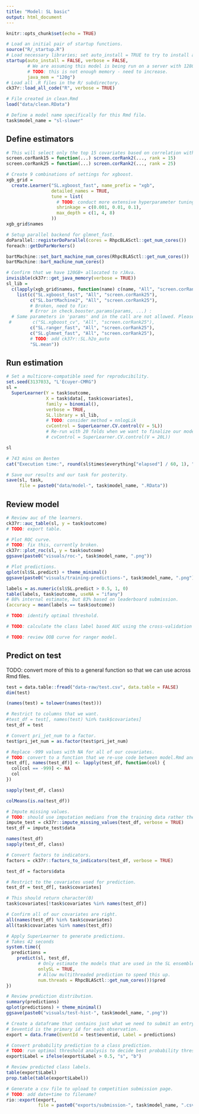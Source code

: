 ```yaml
---
title: "Model: SL basic"
output: html_document
---
```


```r
knitr::opts_chunk$set(echo = TRUE)

# Load an initial pair of startup functions.
source("R/_startup.R")
# Load necessary libraries; set auto_install = TRUE to try to install any needed packages.
startup(auto_install = FALSE, verbose = FALSE,
        # We are assuming this model is being run on a server with 128GB+ RAM.
        # TODO: this is not enough memory - need to increase.
        java_mem = "120g")
# Load all .R files in the R/ subdirectory.
ck37r::load_all_code("R", verbose = TRUE)

# File created in clean.Rmd
load("data/clean.RData")

# Define a model name specifically for this Rmd file.
task$model_name = "sl-slower"
```

## Define estimators

```r

# This will select only the top 15 covariates based on correlation with the outcome.
screen.corRank15 = function(...) screen.corRank2(..., rank = 15)
screen.corRank25 = function(...) screen.corRank2(..., rank = 25)

# Create 9 combinations of settings for xgboost.
xgb_grid =
  create.Learner("SL.xgboost_fast", name_prefix = "xgb",
                 detailed_names = TRUE,
                 tune = list(
                   # TODO: conduct more extensive hyperparameter tuning.
                   shrinkage = c(0.001, 0.01, 0.1),
                   max_depth = c(1, 4, 8)
                 ))
xgb_grid$names

# Setup parallel backend for glmnet_fast.
doParallel::registerDoParallel(cores = RhpcBLASctl::get_num_cores())
foreach::getDoParWorkers()

bartMachine::set_bart_machine_num_cores(RhpcBLASctl::get_num_cores())
bartMachine::bart_machine_num_cores()

# Confirm that we have 120GB+ allocated to rJAva.
invisible(ck37r::get_java_memory(verbose = TRUE))
sl_lib =
  c(lapply(xgb_grid$names, function(name) c(name, "All", "screen.corRank25")),
    list(c("SL.xgboost_fast", "All", "screen.corRank25"),
         c("SL.bartMachine2", "All", "screen.corRank25"),
         # Broken, need to fix:
         # Error in check.booster.params(params, ...) : 
  # Same parameters in 'params' and in the call are not allowed. Please check your 'params' list.
 #        c("SL.xgboost_cv", "All", "screen.corRank25"),
         c("SL.ranger_fast", "All", "screen.corRank25"),
         c("SL.glmnet_fast", "All", "screen.corRank25"),
         # TODO: add ck37r::SL.h2o_auto
         "SL.mean"))

```

## Run estimation

```r

# Set a multicore-compatible seed for reproducibility.
set.seed(3137033, "L'Ecuyer-CMRG")
sl =
  SuperLearner(Y = task$outcome,
               X = task$data[, task$covariates],
               family = binomial(),
               verbose = TRUE,
               SL.library = sl_lib,
               # TODO: consider method = nnlogLik
               cvControl = SuperLearner.CV.control(V = 5L))
               # Re-run with 20 folds when we want to finalize our model.
               # cvControl = SuperLearner.CV.control(V = 20L))

sl

# 743 mins on Benten
cat("Execution time:", round(sl$times$everything["elapsed"] / 60, 1), "minutes.\n")

# Save our results and our task for posterity.
save(sl, task,
     file = paste0("data/model-", task$model_name, ".RData"))
```

## Review model

```r
# Review auc of the learners.
ck37r::auc_table(sl, y = task$outcome)
# TODO: export table.

# Plot ROC curve.
# TODO: fix this, currently broken.
ck37r::plot_roc(sl, y = task$outcome)
ggsave(paste0("visuals/roc-", task$model_name, ".png"))

# Plot predictions.
qplot(sl$SL.predict) + theme_minimal()
ggsave(paste0("visuals/training-predictions-", task$model_name, ".png"))

labels = as.numeric(sl$SL.predict > 0.5, 1, 0)
table(labels, task$outcome, useNA = "ifany")
# 88% internal estimate, but 83% based on leaderboard submission.
(accuracy = mean(labels == task$outcome))

# TODO: identify optimal threshold.

# TODO: calculate the class label based AUC using the cross-validation folds rather than resubstitution.

# TODO: review OOB curve for ranger model.

```

## Predict on test

TODO: convert more of this to a general function so that we can use across Rmd files.

```r
test = data.table::fread("data-raw/test.csv", data.table = FALSE)
dim(test)

(names(test) = tolower(names(test)))

# Restrict to columns that we want.
#test_df = test[, names(test) %in% task$covariates]
test_df = test

# Convert pri_jet_num to a factor.
test$pri_jet_num = as.factor(test$pri_jet_num)

# Replace -999 values with NA for all of our covariates.
# TODO: convert to a function that we re-use code between model.Rmd and clean.Rmd.
test_df[, names(test_df)] <- lapply(test_df, function(col) {
  col[col == -999] <- NA
  col
})

sapply(test_df, class)

colMeans(is.na(test_df))

# Impute missing values.
# TODO: should use imputation medians from the training data rather the test data.
impute_test = ck37r::impute_missing_values(test_df, verbose = TRUE)
test_df = impute_test$data

names(test_df)
sapply(test_df, class)

# Convert factors to indicators.
factors = ck37r::factors_to_indicators(test_df, verbose = TRUE)

test_df = factors$data

# Restrict to the covariates used for prediction.
test_df = test_df[, task$covariates]

# This should return character(0)
task$covariates[!task$covariates %in% names(test_df)]

# Confirm all of our covariates are right.
all(names(test_df) %in% task$covariates)
all(task$covariates %in% names(test_df))

# Apply SuperLearner to generate predictions.
# Takes 42 seconds
system.time({
  predictions =
    predict(sl, test_df,
            # Only estimate the models that are used in the SL ensemble.
            onlySL = TRUE,
            # Allow multithreaded prediction to speed this up.
            num.threads = RhpcBLASctl::get_num_cores())$pred
})

# Review prediction distribution.
summary(predictions)
qplot(predictions) + theme_minimal()
ggsave(paste0("visuals/test-hist-", task$model_name, ".png"))

# Create a dataframe that contains just what we need to submit an entry.
# $eventid is the primary id for each observation.
export = data.frame(EventId = test$eventid, Label = predictions)

# Convert probability prediction to a class prediction.
# TODO: run optimal threshold analysis to decide best probability threshold.
export$Label = ifelse(export$Label > 0.5, "s", "b")

# Review predicted class labels.
table(export$Label)
prop.table(table(export$Label))

# Generate a csv file to upload to competition submission page.
# TODO: add date+time to filename?
rio::export(export,
            file = paste0("exports/submission-", task$model_name, ".csv"))

```
